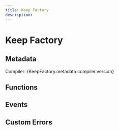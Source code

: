 ```yaml
---
title: Keep Factory
description:
---
```



# Keep Factory
## Metadata
Compiler: {KeepFactory.metadata.compiler.version}

## Functions 

## Events


## Custom Errors